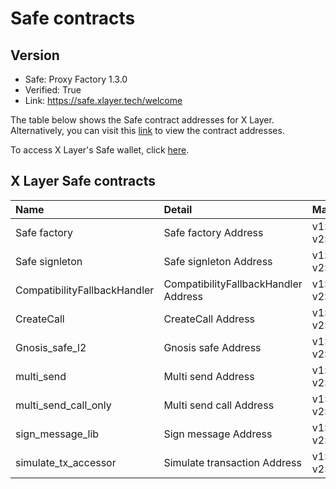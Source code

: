 # Safe contracts

## Version

- Safe: Proxy Factory 1.3.0
- Verified: True
- Link: https://safe.xlayer.tech/welcome

The table below shows the Safe contract addresses for X Layer. Alternatively, you can visit this [link](https://docs.safe.global/advanced/smart-account-supported-networks/v1.3.0 "Safe contract") to view the contract addresses.

To access X Layer's Safe wallet, click [here](https://safe.xlayer.tech/welcome "safe  wallet").

## X Layer Safe contracts
|Name|Detail|Mainnet address|
|:----|:--|:--|
|Safe factory|Safe factory Address|v1:[0xa6B71E26C5e0845f74c812102Ca7114b6a896AB2](https://www.okx.com/web3/explorer/xlayer/address/0xa6b71e26c5e0845f74c812102ca7114b6a896ab2 "v1 safe factory") <br/> v2:[0xC22834581EbC8527d974F8a1c97E1bEA4EF910BC](https://www.okx.com/web3/explorer/xlayer/address/0xc22834581ebc8527d974f8a1c97e1bea4ef910bc "v2 safe factory")|
|Safe signleton|Safe signleton Address| v1:[0xd9Db270c1B5E3Bd161E8c8503c55cEABeE709552](https://www.okx.com/web3/explorer/xlayer/address/0xd9db270c1b5e3bd161e8c8503c55ceabee709552 "v1 safe signleton") <br/> v2:[0x69f4D1788e39c87893C980c06EdF4b7f686e2938](https://www.okx.com/web3/explorer/xlayer/address/0x69f4d1788e39c87893c980c06edf4b7f686e2938 "v2 safe signleton")|
|CompatibilityFallbackHandler|CompatibilityFallbackHandler Address|v1:[0xf48f2B2d2a534e402487b3ee7C18c33Aec0Fe5e4](https://www.okx.com/web3/explorer/xlayer/address/0xf48f2b2d2a534e402487b3ee7c18c33aec0fe5e4 "v1 fallbackhandler") <br/> v2:[0x017062a1dE2FE6b99BE3d9d37841FeD19F573804](https://www.okx.com/web3/explorer/xlayer/address/0x017062a1de2fe6b99be3d9d37841fed19f573804 "v2 fallbackhandler")|
|CreateCall|CreateCall Address|v1:[0x7cbB62EaA69F79e6873cD1ecB2392971036cFAa4](https://www.okx.com/web3/explorer/xlayer/address/0x7cbb62eaa69f79e6873cd1ecb2392971036cfaa4 "v1 createcall") <br/> v2:[0xB19D6FFc2182150F8Eb585b79D4ABcd7C5640A9d](https://www.okx.com/web3/explorer/xlayer/address/0xb19d6ffc2182150f8eb585b79d4abcd7c5640a9d "v2 createcall")|
|Gnosis_safe_l2|Gnosis safe Address|v1:[0x3E5c63644E683549055b9Be8653de26E0B4CD36E](https://www.okx.com/web3/explorer/xlayer/address/0x3e5c63644e683549055b9be8653de26e0b4cd36e "v1 gnosis safe")<br/>v2:[0xfb1bffC9d739B8D520DaF37dF666da4C687191EA](https://www.okx.com/web3/explorer/xlayer/address/0xfb1bffc9d739b8d520daf37df666da4c687191ea "v2 gnosis safe")|
|multi_send|Multi send Address|v1:[0xa238cbeb142c10ef7ad8442c6d1f9e89e07e7761](https://www.okx.com/web3/explorer/xlayer/address/0xa238cbeb142c10ef7ad8442c6d1f9e89e07e7761 "v1 multisend")<br/> v2:[0x998739BFdAAdde7C933B942a68053933098f9EDa](https://www.okx.com/web3/explorer/xlayer/address/0x998739bfdaadde7c933b942a68053933098f9eda "V2 multisend")|
|multi_send_call_only|Multi send call Address|v1:[0x40A2aCCbd92BCA938b02010E17A5b8929b49130D](https://www.okx.com/web3/explorer/xlayer/address/0x40a2accbd92bca938b02010e17a5b8929b49130d "v1 multisendcall")<br/> v2:[0xA1dabEF33b3B82c7814B6D82A79e50F4AC44102B](https://www.okx.com/web3/explorer/xlayer/address/0xa1dabef33b3b82c7814b6d82a79e50f4ac44102b "V2 multisendcall")|
|sign_message_lib|Sign message Address|v1:[0xA65387F16B013cf2Af4605Ad8aA5ec25a2cbA3a2](https://www.okx.com/web3/explorer/xlayer/address/0xa65387f16b013cf2af4605ad8aa5ec25a2cba3a2 "v1 signmessage")<br/> v2:[0x98FFBBF51bb33A056B08ddf711f289936AafF717](https://www.okx.com/web3/explorer/xlayer/address/0x98ffbbf51bb33a056b08ddf711f289936aaff717 "v2 signmessage")|
|simulate_tx_accessor|Simulate transaction Address|v1:[0x59AD6735bCd8152B84860Cb256dD9e96b85F69Da](https://www.okx.com/web3/explorer/xlayer/address/0x59ad6735bcd8152b84860cb256dd9e96b85f69da "v1 simulatetxn")<br/> v2:[0x727a77a074D1E6c4530e814F89E618a3298FC044](https://www.okx.com/web3/explorer/xlayer/address/0x727a77a074d1e6c4530e814f89e618a3298fc044 "v2 simulatetxn")|